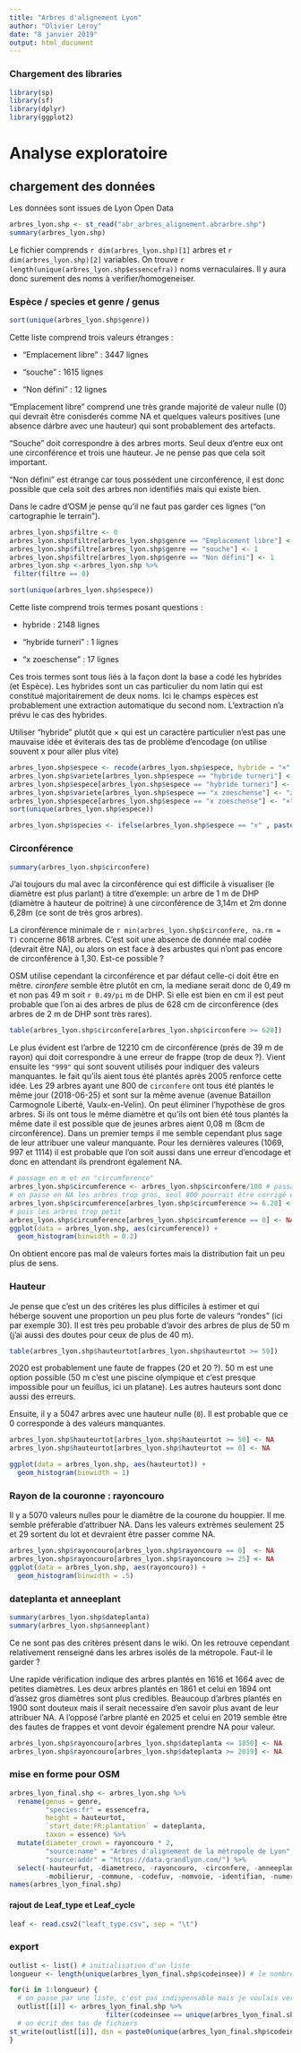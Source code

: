 ```yaml
---
title: "Arbres d'alignement Lyon"
author: "Olivier Leroy"
date: "8 janvier 2019"
output: html_document
---
```



### Chargement des libraries

```r
library(sp)
library(sf)
library(dplyr)
library(ggplot2)
```

# Analyse exploratoire

## chargement des données

Les données sont issues de Lyon Open Data

```r
arbres_lyon.shp <- st_read("abr_arbres_alignement.abrarbre.shp")
summary(arbres_lyon.shp)
```

Le fichier comprends `r dim(arbres_lyon.shp)[1]` arbres et `r dim(arbres_lyon.shp)[2]` variables. On trouve `r length(unique(arbres_lyon.shp$essencefra))` noms vernaculaires. Il y aura donc surement des noms à verifier/homogeneiser. 

### Espèce / species et genre / genus 

```r
sort(unique(arbres_lyon.shp$genre))
```

Cette liste comprend trois valeurs étranges : 

* "Emplacement libre" : 3447 lignes

* "souche" : 1615 lignes 

* "Non défini" : 12 lignes


"Emplacement libre" comprend une très grande majorité de valeur nulle (0) qui devrait être conisderés comme NA et quelques valeurs positives (une absence dárbre avec une hauteur) qui sont probablement des artefacts. 

"Souche" doit correspondre à des arbres morts. Seul deux d'entre eux ont une circonférence et trois une hauteur. Je ne pense pas que cela soit important. 

"Non défini" est étrange car tous possédent une circonférence, il est donc possible que cela soit des arbres non identifiés mais qui existe bien. 

Dans le cadre d'OSM je pense qu'il ne faut pas garder ces lignes ("on cartographie le terrain"). 

```r
arbres_lyon.shp$filtre <- 0
arbres_lyon.shp$filtre[arbres_lyon.shp$genre == "Emplacement libre"] <- 1
arbres_lyon.shp$filtre[arbres_lyon.shp$genre == "souche"] <- 1
arbres_lyon.shp$filtre[arbres_lyon.shp$genre == "Non défini"] <- 1
arbres_lyon.shp <-arbres_lyon.shp %>%
 filter(filtre == 0)
```


```r
sort(unique(arbres_lyon.shp$espece))
```

Cette liste comprend trois termes posant questions : 

* hybride : 2148 lignes

* "hybride turneri" : 1 lignes

* "x zoeschense" : 17 lignes

Ces trois termes sont tous liés à la façon dont la base a codé les hybrides (et Espèce). Les hybrides sont un cas particulier du nom latin qui est constitué majoritairement de deux noms. Ici le champs espèces est probablement une extraction automatique du second nom. L'extraction n'a prévu le cas des hybrides. 

Utiliser "hybride" plutôt que × qui est un caractère particulier n'est pas une mauvaise idée et éviterais des tas de problème d'encodage (on utilise souvent x pour aller plus vite)

```r
arbres_lyon.shp$espece <- recode(arbres_lyon.shp$espece, hybride = "×" )
arbres_lyon.shp$variete[arbres_lyon.shp$espece == "hybride turneri"] <- "turneri"
arbres_lyon.shp$espece[arbres_lyon.shp$espece == "hybride turneri"] <- "×"
arbres_lyon.shp$variete[arbres_lyon.shp$espece == "x zoeschense"] <- "zoeschense"
arbres_lyon.shp$espece[arbres_lyon.shp$espece == "x zoeschense"] <- "×"
sort(unique(arbres_lyon.shp$espece))

arbres_lyon.shp$species <- ifelse(arbres_lyon.shp$espece == "×" , paste(arbres_lyon.shp$genre, arbres_lyon.shp$espece,  arbres_lyon.shp$variete), paste(arbres_lyon.shp$genre, arbres_lyon.shp$espece))

```


### Circonférence

```r
summary(arbres_lyon.shp$circonfere)
```

J'ai toujours du mal avec la circonférence qui est difficile à visualiser (le diamètre est plus parlant) à titre d'exemple:  un arbre de 1 m de DHP (diamètre à hauteur de poitrine) à une circonférence de 3,14m et 2m donne 6,28m (ce sont de très gros arbres).

La cironférence minimale de `r min(arbres_lyon.shp$circonfere, na.rm = T)` concerne 8618 arbres. C'est soit une absence de donnée mal codée (devrait être NA), ou alors on est face à des arbustes qui n'ont pas encore de circonférence à 1,30. Est-ce possible ? 

OSM utilise cependant la circonférence et par défaut celle-ci doit être en mêtre. *cironfere* semble être plutôt en cm, la mediane serait  donc de 0,49 m et non pas 49 m soit `r 0.49/pi` m de DHP. Si elle est bien en cm il est peut probable que l'on ai des arbres de plus de 628 cm de circonfèrence (des arbres de 2 m de DHP sont très rares). 


```r
table(arbres_lyon.shp$circonfere[arbres_lyon.shp$circonfere >= 628])
```


Le plus évident est l'arbre de 12210 cm de circonférence (prés de 39 m de rayon) qui doit correspondre à une erreur de frappe (trop de deux ?). Vient ensuite les `"999"` qui sont souvent utilisés pour indiquer des valeurs manquantes. le fait qu'ils aient tous été plantés après 2005 renforce cette idée. Les 29 arbres ayant une 800 de `circonfere ` ont tous été plantés le même jour (2018-06-25) et sont sur la même avenue (avenue Bataillon Carmognole Liberté, Vaulx-en-Velin). On peut éliminer l'hypothèse de gros arbres. Si ils ont tous le même diamètre et qu'ils ont bien été tous plantés la même date il est possible que de jeunes arbres aient 0,08 m (8cm de circonfèrence). Dans un premier temps il me semble cependant plus sage de leur attribuer une valeur manquante.   Pour les dernières valeures (1069, 997 et 1114) il est probable que l'on soit aussi dans une erreur d'encodage et donc en attendant ils prendront également NA. 

```r
# passage en m et en "circumference"
arbres_lyon.shp$circumference <- arbres_lyon.shp$circonfere/100 # passage en m
# on passe en NA les arbres trop gros, seul 800 pourrait être corrigé en 0,08
arbres_lyon.shp$circumference[arbres_lyon.shp$circumference >= 6.28] <- NA 
# puis les arbres trop petit
arbres_lyon.shp$circumference[arbres_lyon.shp$circumference == 0] <- NA
ggplot(data = arbres_lyon.shp, aes(circumference)) +
  geom_histogram(binwidth = 0.2)
```

On obtient encore pas mal de valeurs fortes mais la distribution fait un peu plus de sens. 

### Hauteur

Je pense que c'est un des critéres les plus difficiles à estimer et qui héberge souvent une proportion un peu plus forte de valeurs "rondes" (ici par exemple 30). Il est très peu probable d'avoir des arbres de plus de 50 m (j'ai aussi des doutes pour ceux de plus de 40 m).

```r
table(arbres_lyon.shp$hauteurtot[arbres_lyon.shp$hauteurtot >= 50])
```

2020 est probablement une faute de frappes (20 et 20 ?). 50 m est une option possible (50 m c'est une piscine olympique et c'est presque impossible pour un feuillus, ici un platane). Les autres hauteurs sont donc aussi des erreurs. 

Ensuite, il y a 5047 arbres avec une hauteur nulle (`0`). Il est probable que ce 0 corresponde à des valeurs manquantes.

```r
arbres_lyon.shp$hauteurtot[arbres_lyon.shp$hauteurtot >= 50] <- NA
arbres_lyon.shp$hauteurtot[arbres_lyon.shp$hauteurtot == 0] <- NA
```

```r
ggplot(data = arbres_lyon.shp, aes(hauteurtot)) +
  geom_histogram(binwidth = 1)
```

### Rayon de la couronne : rayoncouro

Il y a 5070 valeurs nulles pour le diamêtre de la courone du houppier.  Il me semble préferable d'attribuer NA. Dans les valeurs extrèmes seulement 25 et 29 sortent du lot et devraient être passer comme NA. 

```r
arbres_lyon.shp$rayoncouro[arbres_lyon.shp$rayoncouro == 0]  <- NA
arbres_lyon.shp$rayoncouro[arbres_lyon.shp$rayoncouro >= 25] <- NA
ggplot(data = arbres_lyon.shp, aes(rayoncouro)) +
  geom_histogram(binwidth = .5)
```


### dateplanta et anneeplant

```r
summary(arbres_lyon.shp$dateplanta)
summary(arbres_lyon.shp$anneeplant)
```

Ce ne sont pas des critères présent dans le wiki. On les retrouve cependant relativement renseigné dans les arbres isolés de la métropole. Faut-il le garder ? 

Une rapide vérification indique des arbres plantés en 1616 et 1664 avec de petites diamètres. Les deux arbres plantés en 1861 et celui en 1894 ont d'assez gros diamètres sont plus credibles. Beaucoup d'arbres plantés en 1900 sont douteux mais il serait necessaire d'en savoir plus avant de leur attribuer NA. A l'opposé l'arbre planté en 2025 et celui en 2019 semble être des fautes de frappes et vont devoir également prendre NA pour valeur. 

```r
arbres_lyon.shp$rayoncouro[arbres_lyon.shp$dateplanta <= 1850] <- NA
arbres_lyon.shp$rayoncouro[arbres_lyon.shp$dateplanta >= 2019] <- NA
```


### mise en forme pour OSM

```r
arbres_lyon_final.shp <- arbres_lyon.shp %>%
  rename(genus = genre, 
         "species:fr" = essencefra, 
         height = hauteurtot,
         `start_date:FR:plantation` = dateplanta,
         taxon = essence) %>%
  mutate(diameter_crown = rayoncouro * 2,
         "source:name" = "Arbres d'alignement de la métropole de Lyon",
         "source:addr" = "https://data.grandlyon.com/") %>%
  select(-hauteurfut, -diametreco, -rayoncouro, -circonfere, -anneeplant, -architectu, -localisati, -naturereve, -surfacecad, 
         -mobilierur, -commune, -codefuv, -nomvoie, -identifian, -numero, -codegenre, -filtre, -espece, -gid)
names(arbres_lyon_final.shp)
```

#### rajout de Leaf_type et Leaf_cycle

```r
leaf <- read.csv2("leaft_type.csv", sep = "\t")
```



### export

```r
outlist <- list() # initialisation d'un liste
longueur <- length(unique(arbres_lyon_final.shp$codeinsee)) # le nombre de fichier souhaité

for(i in 1:longueur) { 
  # on passe par une liste, c'est pas indispensable mais je voulais verifier un peu avant d'ecrire des fichier
  outlist[[i]] <- arbres_lyon_final.shp %>%
                        filter(codeinsee == unique(arbres_lyon_final.shp$codeinsee)[i]) 
  # on écrit des tas de fichiers 
st_write(outlist[[i]], dsn = paste0(unique(arbres_lyon_final.shp$codeinsee)[i], ".geojson"))
}

```

